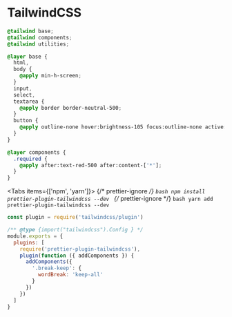
<BackTop />

# TailwindCSS

```css filename="styles/global.css"
@tailwind base;
@tailwind components;
@tailwind utilities;

@layer base {
  html,
  body {
    @apply min-h-screen;
  }
  input,
  select,
  textarea {
    @apply border border-neutral-500;
  }
  button {
    @apply outline-none hover:brightness-105 focus:outline-none active:brightness-95;
  }
}

@layer components {
  .required {
    @apply after:text-red-500 after:content-['*'];
  }
}
```

<Tabs items={['npm', 'yarn']}>
  {/* prettier-ignore */}
  <Tab>
    ```bash
    npm install prettier-plugin-tailwindcss --dev
    ```
    </Tab>
  {/* prettier-ignore */}
  <Tab>
    ```bash
    yarn add prettier-plugin-tailwindcss --dev
    ```
</Tab>
</Tabs>

```js filename="tailwind.config.js"
const plugin = require('tailwindcss/plugin')

/** @type {import("tailwindcss").Config } */
module.exports = {
  plugins: [
    require('prettier-plugin-tailwindcss'),
    plugin(function ({ addComponents }) {
      addComponents({
        '.break-keep': {
          wordBreak: 'keep-all'
        }
      })
    })
  ]
}
```

<Comment />
